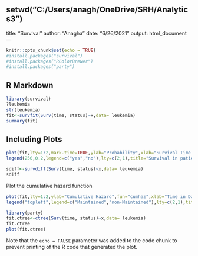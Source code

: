 setwd("C:/Users/anagh/OneDrive/SRH/Analytics3")
---
title: "Survival"
author: "Anagha"
date: "6/26/2021"
output: html_document
---

```r
knitr::opts_chunk$set(echo = TRUE)
#install.packages("survival")
#install.packages("RColorBrewer")
#install.packages("party")
```

## R Markdown

```r
library(survival)
?leukemia
str(leukemia)
fit<-survfit(Surv(time, status)~x,data= leukemia)
summary(fit)
```

## Including Plots


```r
plot(fit,lty=1:2,mark.time=TRUE,ylab="Probability",xlab="Survival Time in Days")
legend(250,0.2,legend=c("yes","no"),lty=c(2,1),title="Survival in patients with Acute Myelogenous Leukemia",bty="n")
```


```r
sdiff<-survdiff(Surv(time, status)~x,data= leukemia)
sdiff
```
Plot the cumulative hazard function

```r
plot(fit,lty=1:2,ylab="Cumulative Hazard",fun="cumhaz",xlab="Time in Days")
legend("topleft",legend=c("Maintained","non-Maintained"),lty=c(2,1),title="Maintenance chemotherapy",bty="n")
```
```r
library(party)
fit.ctree<-ctree(Surv(time, status)~x,data= leukemia)
fit.ctree
plot(fit.ctree)
```

Note that the `echo = FALSE` parameter was added to the code chunk to prevent printing of the R code that generated the plot.
